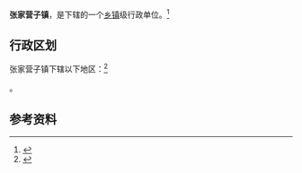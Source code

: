 {{中国乡级行政区|21/13/22/117/000}}

'''张家营子镇'''，是{{PRC admin/fullname|21/13/22/117/000|3}}下辖的一个[[乡镇|乡镇]]级行政单位。<ref>{{PRC admin/ref sgc|{{PRC admin/parent|21/13/22/117/000}}}}</ref>

== 行政区划 ==

张家营子镇下辖以下地区：<ref>{{PRC admin/ref sgc|21/13/22/117/000}}</ref>

{{PRC admin/children|21/13/22/117/000}}。

== 参考资料 ==

{{reflist}}

{{辽宁行政区划小作品}}
{{PRC admin/navcat|21/13/22/117/000}}